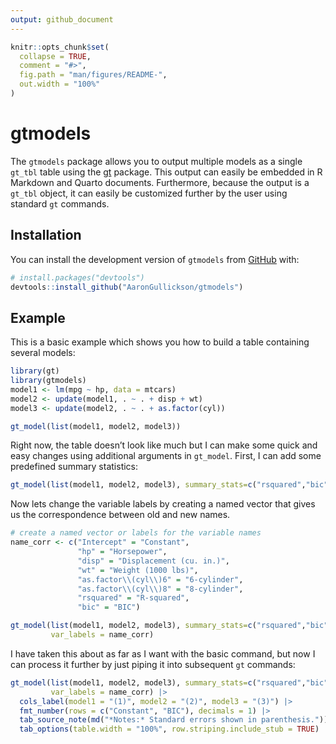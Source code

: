```yaml
---
output: github_document
---
```


<!-- README.md is generated from README.Rmd. Please edit that file -->

```r
knitr::opts_chunk$set(
  collapse = TRUE,
  comment = "#>",
  fig.path = "man/figures/README-",
  out.width = "100%"
)
```

# gtmodels

<!-- badges: start -->
<!-- badges: end -->

The `gtmodels` package allows you to output multiple models as a single `gt_tbl` table using the [gt](https://gt.rstudio.com/) package. This output can easily be embedded in R Markdown and Quarto documents. Furthermore, because the output is a `gt_tbl` object, it can easily be customized further by the user using standard `gt` commands. 

## Installation

You can install the development version of `gtmodels` from [GitHub](https://github.com/) with:

``` r
# install.packages("devtools")
devtools::install_github("AaronGullickson/gtmodels")
```

## Example

This is a basic example which shows you how to build a table containing several models:

```r
library(gt)
library(gtmodels)
model1 <- lm(mpg ~ hp, data = mtcars)
model2 <- update(model1, . ~ . + disp + wt)
model3 <- update(model2, . ~ . + as.factor(cyl))

gt_model(list(model1, model2, model3))
```

Right now, the table doesn't look like much but I can make some quick and easy changes using additional arguments in `gt_model`. First, I can add some predefined summary statistics:

```r
gt_model(list(model1, model2, model3), summary_stats=c("rsquared","bic"))
```

Now lets change the variable labels by creating a named vector that gives us the correspondence between old and new names.

```r
# create a named vector or labels for the variable names
name_corr <- c("Intercept" = "Constant",
               "hp" = "Horsepower",
               "disp" = "Displacement (cu. in.)",
               "wt" = "Weight (1000 lbs)",
               "as.factor\\(cyl\\)6" = "6-cylinder",
               "as.factor\\(cyl\\)8" = "8-cylinder",
               "rsquared" = "R-squared",
               "bic" = "BIC")

gt_model(list(model1, model2, model3), summary_stats=c("rsquared","bic"),
         var_labels = name_corr)
```

I have taken this about as far as I want with the basic command, but now I can process it further by just piping it into subsequent `gt` commands:

```r
gt_model(list(model1, model2, model3), summary_stats=c("rsquared","bic"),
         var_labels = name_corr) |>
  cols_label(model1 = "(1)", model2 = "(2)", model3 = "(3)") |>
  fmt_number(rows = c("Constant", "BIC"), decimals = 1) |>
  tab_source_note(md("*Notes:* Standard errors shown in parenthesis.")) |>
  tab_options(table.width = "100%", row.striping.include_stub = TRUE)
```
